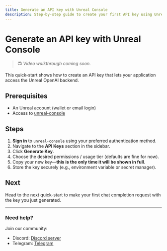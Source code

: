 ```yaml
---
title: Generate an API key with Unreal Console
description: Step-by-step guide to create your first API key using Unreal Console.
---
```



# Generate an API key with Unreal Console

> 📺 _Video walkthrough coming soon._

This quick-start shows how to create an API key that lets your application access the Unreal OpenAI backend.

## Prerequisites

- An Unreal account (wallet or email login)
- Access to <a href={CONSOLE_URL}>unreal-console</a>

## Steps

1. **Sign in** to `unreal-console` using your preferred authentication method.
2. Navigate to the **API Keys** section in the sidebar.
3. Click **Generate Key**.
4. Choose the desired permissions / usage tier (defaults are fine for now).
5. Copy your new key—**this is the only time it will be shown in full**.
6. Store the key securely (e.g., environment variable or secret manager).

## Next

Head to the next quick-start to make your first chat completion request with the key you just generated.

---

### Need help?

Join our community:

- Discord: <a href={DISCORD_URL} target="_blank" rel="noopener noreferrer">Discord server</a>
- Telegram: <a href={TELEGRAM_URL} target="_blank" rel="noopener noreferrer">Telegram</a>
